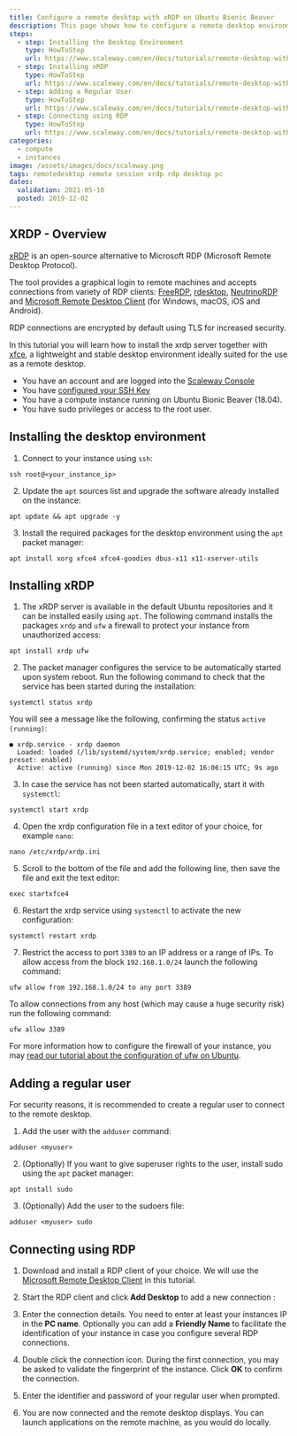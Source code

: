 ```yaml
---
title: Configure a remote desktop with xRDP on Ubuntu Bionic Beaver
description: This page shows how to configure a remote desktop environment with xfce and xrdp on Ubuntu Bionic Beaver (18.04 LTS)
steps:
  - step: Installing the Desktop Environment
    type: HowToStep
    url: https://www.scaleway.com/en/docs/tutorials/remote-desktop-with-xrdp/#-Installing-the-DesktopEnvironment
  - step: Installing xRDP
    type: HowToStep
    url: https://www.scaleway.com/en/docs/tutorials/remote-desktop-with-xrdp#-Installing-xRDP
  - step: Adding a Regular User
    type: HowToStep
    url: https://www.scaleway.com/en/docs/tutorials/remote-desktop-with-xrdp#-Adding-a-Regular-User
  - step: Connecting using RDP
    type: HowToStep
    url: https://www.scaleway.com/en/docs/tutorials/remote-desktop-with-xrdp/#-Connecting-using-RDP
categories:
  - compute
  - instances
image: /assets/images/docs/scaleway.png
tags: remotedesktop remote session xrdp rdp desktop pc
dates:
  validation: 2021-05-10
  posted: 2019-12-02
---
```


## XRDP - Overview

[xRDP](http://xrdp.org/) is an open-source alternative to Microsoft RDP (Microsoft Remote Desktop Protocol).

The tool provides a graphical login to remote machines and accepts connections from variety of RDP clients: [FreeRDP](http://www.freerdp.com/), [rdesktop](https://www.rdesktop.org/), [NeutrinoRDP](https://github.com/neutrinolabs/NeutrinoRDP) and [Microsoft Remote Desktop Client](https://docs.microsoft.com/en-us/windows-server/remote/remote-desktop-services/clients/remote-desktop-clients) (for Windows, macOS, iOS and Android).

RDP connections are encrypted by default using TLS for increased security.

In this tutorial you will learn how to install the xrdp server together with [xfce](https://xfce.org/), a lightweight and stable desktop environment ideally suited for the use as a remote desktop.

<Message type="requirement">

- You have an account and are logged into the [Scaleway Console](https://console.scaleway.com)
- You have [configured your SSH Key](/console/my-project/how-to/create-ssh-key/)
- You have a compute instance running on Ubuntu Bionic Beaver (18.04).
- You have sudo privileges or access to the root user.

</Message>

## Installing the desktop environment

1. Connect to your instance using `ssh`:

  ```
  ssh root@<your_instance_ip>
  ```

2. Update the `apt` sources list and upgrade the software already installed on the instance:

  ```
  apt update && apt upgrade -y
  ```

3. Install the required packages for the desktop environment using the `apt` packet manager:

  ```
  apt install xorg xfce4 xfce4-goodies dbus-x11 x11-xserver-utils
  ```

## Installing xRDP

1. The xRDP server is available in the default Ubuntu repositories and it can be installed easily using `apt`. The following command installs the packages `xrdp` and `ufw` a firewall to protect your instance from unauthorized access:

  ```
  apt install xrdp ufw
  ```

2. The packet manager configures the service to be automatically started upon system reboot. Run the following command to check that the service has been started during the installation:

  ```
  systemctl status xrdp
  ```

  You will see a message like the following, confirming the status `active (running)`:

  ```
  ● xrdp.service - xrdp daemon
    Loaded: loaded (/lib/systemd/system/xrdp.service; enabled; vendor preset: enabled)
    Active: active (running) since Mon 2019-12-02 16:06:15 UTC; 9s ago
  ```

3. In case the service has not been started automatically, start it with `systemctl`:

  ```
  systemctl start xrdp
  ```

4. Open the xrdp configuration file in a text editor of your choice, for example `nano`:

  ```
  nano /etc/xrdp/xrdp.ini
  ```

5. Scroll to the bottom of the file and add the following line, then save the file and exit the text editor:

  ```
  exec startxfce4
  ```

6. Restart the xrdp service using `systemctl` to activate the new configuration:

  ```
  systemctl restart xrdp
  ```

7. Restrict the access to port `3389` to an IP address or a range of IPs. To allow access from the block `192.168.1.0/24` launch the following command:

  ```
  ufw allow from 192.168.1.0/24 to any port 3389
  ```

  To allow connections from any host (which may cause a huge security risk) run the following command:

  ```
  ufw allow 3389
  ```

  <Message type="tip">

  For more information how to configure the firewall of your instance, you may [read our tutorial about the configuration of ufw on Ubuntu](/tutorials/installation-uncomplicated-firewall/).

  </Message>

## Adding a regular user

For security reasons, it is recommended to create a regular user to connect to the remote desktop.

1. Add the user with the `adduser` command:

  ```
  adduser <myuser>
  ```

2. (Optionally) If you want to give superuser rights to the user, install sudo using the `apt` packet manager:

  ```
  apt install sudo
  ```

3. (Optionally) Add the user to the sudoers file:

  ```
  adduser <myuser> sudo
  ```

## Connecting using RDP

1. Download and install a RDP client of your choice. We will use the [Microsoft Remote Desktop Client](https://docs.microsoft.com/en-us/windows-server/remote/remote-desktop-services/clients/remote-desktop-clients) in this tutorial.

2. Start the RDP client and click **Add Desktop** to add a new connection :

  <Lightbox src="scaleway-rdp_01.png" alt="" />

3. Enter the connection details. You need to enter at least your instances IP in the **PC name**. Optionally you can add a **Friendly Name** to facilitate the identification of your instance in case you configure several RDP connections.

  <Lightbox src="scaleway-rdp_02.png" alt="" />

4. Double click the connection icon. During the first connection, you may be asked to validate the fingerprint of the instance. Click **OK** to confirm the connection.

5. Enter the identifier and password of your regular user when prompted.

6. You are now connected and the remote desktop displays. You can launch applications on the remote machine, as you would do locally.

  <Lightbox src="scaleway-rdp_03.png" alt="" />
